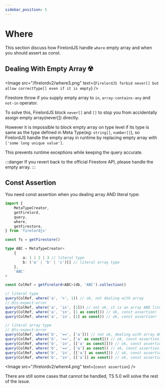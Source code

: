 ```yaml
---
sidebar_position: 5
---
```


# Where

This section discuss how FirelordJS handle `where` empty array and when you should assert as const.


## Dealing With Empty Array ☢️

<Image
	src="/firelordv2/where3.png"
	text={`FirelordJS forbid never[] but allow correctType[] even if it is empty`}
/>

Firestore throw if you supply empty array to `in`, `array-contains-any` and `not-in` operator.

To solve this, FirelordJS block `never[]` and `[]` to stop you from accidentally assign empty array(never[]) directly.

However it is impossible to block empty array on type level if its type is same as the type defined in Meta Type(eg: `string[]`, `number[]`), so FirelordJS handle the empty array in runtime by replacing empty array with `['some long unique value']`.

This prevents runtime exceptions while keeping the query accurate.

:::danger
If you revert back to the official Firestore API, please handle the empty array.
:::

## Const Assertion

You need const assertion when you dealing array AND literal type:

```ts
import {
	MetaTypeCreator,
	getFirelord,
	query,
	where,
	getFirestore,
} from 'firelordjs'

const fs = getFirestore()

type ABC = MetaTypeCreator<
	{
		a: 1 | 2 | 3 // literal type
		b: ('a' | 'b' | 'c')[] // literal array type
	},
	'ABC'
>

const ColRef = getFirelord<ABC>(db, 'ABC').collection()

// literal type
query(ColRef, where('a', '>', 1)) // ok, not dealing with array
// @ts-expect-error
query(ColRef, where('a', 'in', [1])) // not ok, it is an array AND literal type, need const assertion!
query(ColRef, where('a', 'in', [1 as const])) // ok, const assertion!
query(ColRef, where('a', 'in', [1] as const)) // ok, const assertion!

// literal array type
// @ts-expect-error
query(ColRef, where('b', '==', ['a'])) // not ok, dealing with array AND literal type, need const assertion!
query(ColRef, where('b', '==', ['a' as const])) // ok, const assertion!
query(ColRef, where('b', 'in', [['a' as const]])) // ok, const assertion!
query(ColRef, where('b', '==', ['a'] as const)) // ok, const assertion!
query(ColRef, where('b', 'in', [['a'] as const])) // ok, const assertion!
query(ColRef, where('b', 'in', [['a']] as const)) // ok, const assertion!
```

<Image src="/firelordv2/where4.png" text={`const assertion`} />

There are still some cases that cannot be handled, TS 5.0 will solve the rest of the issue.
